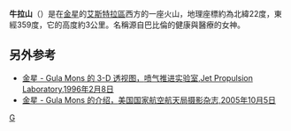 {{unreferenced|time=2010-06-29T11:30:15+00:00}}
{{Infobox feature on celestial object
|name        = 牛拉山
|image       = Gula Mons 3D.jpg
|image_size  = 250px
|caption     = 這張在金星表面的牛拉山是以電腦畫面模擬顯示出來的
|type        = 山
|coordinates = {{coord|21.9|N|359.1|E|globe:venus_type:landmark|display=inline,title}}
|diameter    = {{convert|276|km}}
|eponym      = [[牛拉|牛拉]]
|globe       = 金星
}}
'''牛拉山'''（{{lang-en|Gula Mons}}）是在[[金星|金星]]的[[金星表面特徵列表#高反射區|艾斯特拉區]]西方的一座火山，地理座標約為北緯22度，東經359度，它的高度約3公里。名稱源自巴比倫的健康與醫療的女神。

== 另外参考==
* [https://www.jpl.nasa.gov/images/pia00234-venus-3-d-perspective-view-of-gula-mons// 金星 - Gula Mons 的 3-D 透视图，[[喷气推进实验室|喷气推进实验室]],Jet Propulsion Laboratory,1996年2月8日]
* [https://pds.nasa.gov/planets/captions/venus/gulamons.htm 金星 - Gula Mons 的介绍，[[美国国家航空航天局|美国国家航空航天局]]摄影杂志,2005年10月5日]

{{金星}}
[[Category:金星的火山|G]]

{{Astro-stub}}